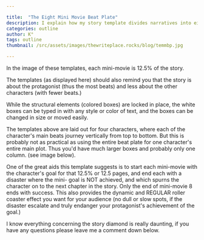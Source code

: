 ```yaml
---

title:  "The Eight Mini Movie Beat Plate"
description: I explain how my story template divides narratives into eight mini-movies, each representing 12.5% of the total story. Each mini-movie should start with a clear character goal and end with a disaster that propels the story forward, creating a consistent roller-coaster effect for readers. While the template can accommodate multiple character arcs, it's often more practical to focus on one character's complete journey. This structure helps maintain narrative momentum by ensuring regular dramatic beats and escalating stakes.
categories: outline
author: K°
tags: outline
thumbnail: /src/assets/images/thewriteplace.rocks/blog/temmbp.jpg

---
```


<LightboxGallery>
    <GalleryImage src="/src/assets/images/thewriteplace.rocks/blog/temmbp.jpg" alt="Beats " />
    <GalleryImage src="/src/assets/images/thewriteplace.rocks/blog/beats1.jpg" alt="Beats 1" />
    <GalleryImage src="/src/assets/images/thewriteplace.rocks/blog/beats2.jpg" alt="Beats 2" />
</LightboxGallery>

In the image of these templates, each mini-movie is 12.5% of the story.

The templates (as displayed here) should also remind you that the story is about the protagonist (thus the most beats) and less about the other characters (with fewer beats.)

While the structural elements (colored boxes) are locked in place, the white boxes can be typed in with any style or color of text, and the boxes can be changed in size or moved easily.

The templates above are laid out for four characters, where each of the character's main beats journey vertically from top to bottom. But this is probably not as practical as using the entire beat plate for one character's entire main plot. Thus you'd have much larger boxes and probably only one column. (see image below).

One of the great aids this template suggests is to start each mini-movie with the character's goal for that 12.5% or 12.5 pages, and end each with a disaster where the mini- goal is NOT achieved, and which spurns the character on to the next chapter in the story. Only the end of mini-movie 8 ends with success. This also provides the dynamic and REGULAR roller coaster effect you want for your audience (no dull or slow spots, if the disaster escalate and truly endanger your protagonist's achievement of the goal.)

I know everything concerning the story diamond is really daunting, if you have any questions please leave me a comment down below.

